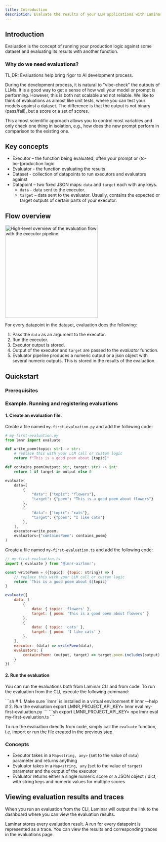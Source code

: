 ```yaml
---
title: Introduction
description: Evaluate the results of your LLM applications with Laminar
---
```



## Introduction

Evaluation is the concept of running your production logic against some dataset
and evaluating its results with another function.

### Why do we need evaluations?

TL;DR: Evaluations help bring rigor to AI development process.

During the development process, it is natural to "vibe-check" the outputs of LLMs.
It is a good way to get a sense of how well your model or prompt is performing.
However, this is both not scalable and not reliable. We like to think of evaluations as
almost like unit tests, where you can test your models against a dataset. The difference
is that the output is not binary (pass/fail), but a score or a set of scores.

This almost scientific approach allows you to control most variables and only
check one thing in isolation, e.g., how does the new prompt perform in comparison
to the existing one.

## Key concepts

- Executor – the function being evaluated, often your prompt or (to-be-)production logic
- Evaluator - the function evaluating the results
- Dataset - collection of datapoints to run executors and evaluators against
- Datapoint – two fixed JSON maps: `data` and `target` each with any keys.
  - `data` – data sent to the executor.
  - `target` – data sent to the evaluator. Usually, contains the expected or target outputs of certain parts of your executor.

## Flow overview

<Frame caption="High-level overview of the evaluation flow">
  <img
    height="300"
    src="/images/evaluations/evaluation-with-executor.png"
    alt="High-level overview of the evaluation flow with the executor pipeline"
  />
</Frame>

For every datapoint in the dataset, evaluation does the following:

1. Pass the `data` as an argument to the executor.
1. Run the executor.
1. Executor output is stored.
1. Output of the executor and `target` are passed to the _evaluator_ function.
1. Evaluator pipeline produces a numeric output or a json object with several numeric outputs.
This is stored in the results of the evaluation.

## Quickstart

### Prerequisites

<LaminarInstall />

### Example. Running and registering evaluations

#### 1. Create an evaluation file.

<Tabs>
<Tab title = "Python">

Create a file named `my-first-evaluation.py` and add the following code:

```python
# my-first-evaluation.py
from lmnr import evaluate

def write_poem(topic: str) -> str:
    # replace this with your LLM call or custom logic
    return f"This is a good poem about {topic}"

def contains_poem(output: str, target: str) -> int:
    return 1 if target in output else 0

evaluate(
    data=[
        {
            "data": {"topic": "flowers"},
            "target": {"poem": "This is a good poem about flowers"}
        },
        {
            "data": {"topic": "cats"},
            "target": {"poem": "I like cats"}
        },
    ],
    executor=write_poem,
    evaluators={"containsPoem": contains_poem}
)
```

</Tab>
<Tab title = "JavaScript/TypeScript">

Create a file named `my-first-evaluation.ts` and add the following code:

```javascript
// my-first-evaluation.ts
import { evaluate } from '@lmnr-ai/lmnr';

const writePoem = ({topic}: {topic: string}) => {
    // replace this with your LLM call or custom logic
    return `This is a good poem about ${topic}`
}

evaluate({
    data: [
        {
            data: { topic: 'flowers' },
            target: { poem: 'This is a good poem about flowers' }
        },
        {
            data: { topic: 'cats' },
            target: { poem: 'I like cats' }
        },
    ],
    executor: (data) => writePoem(data),
    evaluators: {
        containsPoem: (output, target) => target.poem.includes(output) ? 1 : 0
    }
})
```
</Tab>
</Tabs>

#### 2. Run the evaluation

You can run the evaluations both from Laminar CLI and from code.
To run the evaluation from the CLI, execute the following command:

<Tabs>
<Tab title = "Python">
```sh
# 1. Make sure `lmnr` is installed in a virtual environment
# lmnr --help
# 2. Run the evaluation
export LMNR_PROJECT_API_KEY=<YOUR_PROJECT_API_KEY>
lmnr eval my-first-evaluation.py
```
</Tab>
<Tab title = "JavaScript/TypeScript">
```sh
export LMNR_PROJECT_API_KEY=<YOUR_PROJECT_API_KEY>
npx lmnr eval my-first-evaluation.ts
```
</Tab>

</Tabs>

To run the evaluation directly from code, simply call the `evaluate` function, i.e. import or
run the file created in the previous step.

### Concepts

- Executor takes in a `Map<string, any>` (set to the value of `data`) parameter and returns anything
- Evaluator takes in a `Map<string, any` (set to the value of `target`) parameter and the output of the executor
- Evaluator returns either a single numeric score or a JSON object / dict, with string keys and numeric values for multiple scores

## Viewing evaluation results and traces

When you run an evaluation from the CLI, Laminar will output the link to the dashboard
where you can view the evaluation results.

Laminar stores every evaluation result.
A run for every datapoint is represented as a trace.
You can view the results and corresponding traces in the evaluations page.
